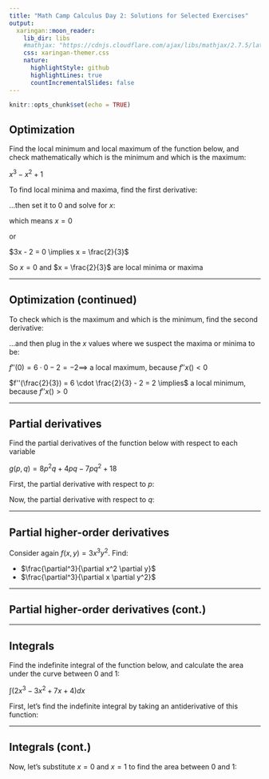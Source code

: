 ```yaml
---
title: "Math Camp Calculus Day 2: Solutions for Selected Exercises"
output:
  xaringan::moon_reader:
    lib_dir: libs
    #mathjax: "https://cdnjs.cloudflare.com/ajax/libs/mathjax/2.7.5/latest.js?config=TeX-MML-AM_CHTML"
    css: xaringan-themer.css
    nature:
      highlightStyle: github
      highlightLines: true
      countIncrementalSlides: false
---
```


```r
knitr::opts_chunk$set(echo = TRUE)
```

## Optimization

Find the local minimum and local maximum of the function below, and check mathematically which is the minimum and which is the maximum:

$x^3-x^2+1$

To find local minima and maxima, find the first derivative:

\begin{align}
f'(x) = (x^3−x^2+1)' = 3x^2 − 2x
\end{align}

...then set it to 0 and solve for $x$:

\begin{align}
3x^2 − 2x = 0 \\
x(3x - 2) = 0   
\end{align}

which means $x = 0$ 

or 

$3x - 2 = 0 \implies x = \frac{2}{3}$ 

So $x = 0$ and $x = \frac{2}{3}$ are local minima or maxima

---

## Optimization (continued)

To check which is the maximum and which is the minimum, find the second derivative:

\begin{align}
f''(x) = (3x^2 − 2x)' = 6x - 2
\end{align}

...and then plug in the $x$ values where we suspect the maxima or minima to be:

$f''(0) = 6 \cdot 0 - 2 = -2 \implies$ a local maximum, because $f''x() < 0$

$f''(\frac{2}{3}) = 6 \cdot \frac{2}{3} - 2 = 2 \implies$ a local minimum, because $f''x() > 0$ 

---

## Partial derivatives

Find the partial derivatives of the function below with respect to each variable

$g(p,q) = 8p^2q + 4pq − 7pq^2 + 18$

First, the partial derivative with respect to $p$:

\begin{align}
\frac{\partial[f(p,q)]}{\partial p} = 16pq + 4q - 7q^2
\end{align}

Now, the partial derivative with respect to $q$:

\begin{align}
\frac{\partial[f(p,q)]}{\partial q} = 8p^2 + 4p - 14pq
\end{align}

---

## Partial higher-order derivatives

Consider again $f(x, y) = 3x^3y^2$. Find:

- $\frac{\partial^3}{\partial x^2 \partial y}$
- $\frac{\partial^3}{\partial x \partial y^2}$

\begin{align}
\frac{\partial^3}{\partial x^2 \partial y}(3x^3y^2) &= \frac{\partial^2}{\partial x^2}(2 \cdot 3x^3 y^{2-1}) \\
&= \frac{\partial^2}{\partial x^2}(6x^3 y) \\
&=\frac{\partial}{\partial x}(3 \cdot 6x^{3-1} y) \\
&=\frac{\partial}{\partial x}(18x^2 y) \\
&=2 \cdot 18x y \\
&=36xy
\end{align}

---

## Partial higher-order derivatives (cont.)

\begin{align}
\frac{\partial^3}{\partial x \partial y^2}(3x^3y^2) &= \frac{\partial^2}{\partial x \partial y}(2 \cdot 3x^3 y^{2-1}) \\
&= \frac{\partial^2}{\partial x \partial y}(6x^3 y) \\
&= \frac{\partial}{\partial x}(6x^3 y^{1-1}) \\
&= \frac{\partial}{\partial x}(6x^3) \\
&= 3 \cdot 6x^{3-1} \\
&= 18x^2
\end{align}

---

## Integrals

Find the indefinite integral of the function below, and calculate the area under the curve between 0 and 1:

$\int (2x^3-3x^2+7x+4)dx$

First, let's find the indefinite integral by taking an antiderivative of this function:

\begin{align}
\int  (2x^3-3x^2+7x+4)  &=  \int 2x^3 dx - \int 3x^2 dx + \int 7x + \int 4  \\
&= 2 \int x^3 dx - 3 \int x^2 dx + 7 \int x + \int 4\\
&= \frac{2}{3+1} x^{3+1} - \frac{3}{2+1} x^{2+1} + \frac{7}{1+1} x^{1+1} + 4 x + C\\
&= \frac{1}{2} x^4 - x^3 + \frac{7}{2} x^2 + 4 x + C\\
\end{align}

---

## Integrals (cont.)

Now, let's substitute $x=0$ and $x=1$ to find the area between 0 and 1:

\begin{align}
\int_0^1  (2x^3-3x^2+7x+4)dx    &= \frac{1}{2} x^4 - x^3 + \frac{7}{2} x^2 + 4 x\displaystyle\rvert_0^1  \\
&= (\frac{1}{2} \cdot 1^4 - 1^3 + \frac{7}{2} \cdot 1^2 + 4 \cdot 1) \\
&- (\frac{1}{2} \cdot 0^4 - 0^3 + \frac{7}{2} \cdot 0^2 + 4 \cdot 0)\\
&= (\frac{1}{2} - 1 + \frac{7}{2} + 4) - (0 - 0 + 0 + 0)\\
& = 7
\end{align}